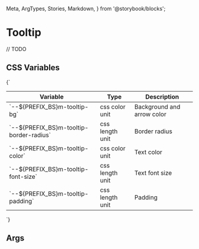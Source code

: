   Meta,
  ArgTypes,
  Stories,
  Markdown,
} from '@storybook/blocks';


# Tooltip

// TODO

## CSS Variables
<Markdown>
  {`

  | Variable                                     | Type             | Description                   |
  |----------------------------------------------|------------------|-------------------------------|
  | \`--${PREFIX_BS}m-tooltip-bg\`               | css color unit   | Background and arrow color    |
  | \`--${PREFIX_BS}m-tooltip-border-radius\`    | css length unit  | Border radius                 |
  | \`--${PREFIX_BS}m-tooltip-color\`            | css color unit   | Text color                    |
  | \`--${PREFIX_BS}m-tooltip-font-size\`        | css length unit  | Text font size                |
  | \`--${PREFIX_BS}m-tooltip-padding\`          | css length unit  | Padding                       |

  `}
</Markdown>

## Args
<Meta of={MTooltipStories} />

<ArgTypes of={MTooltipStories} />

<Stories />

